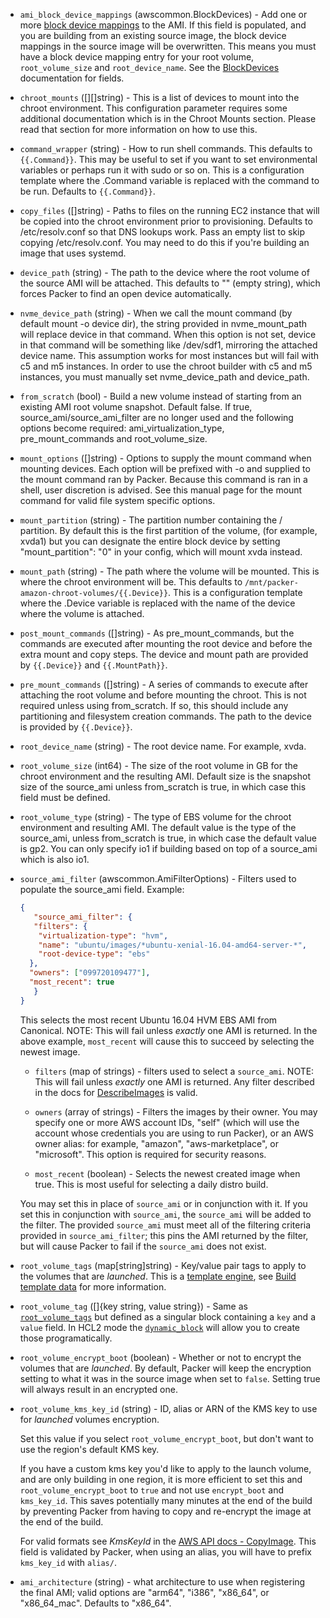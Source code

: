 <!-- Code generated from the comments of the Config struct in builder/chroot/builder.go; DO NOT EDIT MANUALLY -->

- `ami_block_device_mappings` (awscommon.BlockDevices) - Add one or more [block device
  mappings](http://docs.aws.amazon.com/AWSEC2/latest/UserGuide/block-device-mapping-concepts.html)
  to the AMI. If this field is populated, and you are building from an
  existing source image, the block device mappings in the source image
  will be overwritten. This means you must have a block device mapping
  entry for your root volume, `root_volume_size` and `root_device_name`.
  See the [BlockDevices](#block-devices-configuration) documentation for
  fields.

- `chroot_mounts` ([][]string) - This is a list of devices to mount into the chroot environment. This
  configuration parameter requires some additional documentation which is
  in the Chroot Mounts section. Please read that section for more
  information on how to use this.

- `command_wrapper` (string) - How to run shell commands. This defaults to `{{.Command}}`. This may be
  useful to set if you want to set environmental variables or perhaps run
  it with sudo or so on. This is a configuration template where the
  .Command variable is replaced with the command to be run. Defaults to
  `{{.Command}}`.

- `copy_files` ([]string) - Paths to files on the running EC2 instance that will be copied into the
  chroot environment prior to provisioning. Defaults to /etc/resolv.conf
  so that DNS lookups work. Pass an empty list to skip copying
  /etc/resolv.conf. You may need to do this if you're building an image
  that uses systemd.

- `device_path` (string) - The path to the device where the root volume of the source AMI will be
  attached. This defaults to "" (empty string), which forces Packer to
  find an open device automatically.

- `nvme_device_path` (string) - When we call the mount command (by default mount -o device dir), the
  string provided in nvme_mount_path will replace device in that command.
  When this option is not set, device in that command will be something
  like /dev/sdf1, mirroring the attached device name. This assumption
  works for most instances but will fail with c5 and m5 instances. In
  order to use the chroot builder with c5 and m5 instances, you must
  manually set nvme_device_path and device_path.

- `from_scratch` (bool) - Build a new volume instead of starting from an existing AMI root volume
  snapshot. Default false. If true, source_ami/source_ami_filter are no
  longer used and the following options become required:
  ami_virtualization_type, pre_mount_commands and root_volume_size.

- `mount_options` ([]string) - Options to supply the mount command when mounting devices. Each option
  will be prefixed with -o and supplied to the mount command ran by
  Packer. Because this command is ran in a shell, user discretion is
  advised. See this manual page for the mount command for valid file
  system specific options.

- `mount_partition` (string) - The partition number containing the / partition. By default this is the
  first partition of the volume, (for example, xvda1) but you can
  designate the entire block device by setting "mount_partition": "0" in
  your config, which will mount xvda instead.

- `mount_path` (string) - The path where the volume will be mounted. This is where the chroot
  environment will be. This defaults to
  `/mnt/packer-amazon-chroot-volumes/{{.Device}}`. This is a configuration
  template where the .Device variable is replaced with the name of the
  device where the volume is attached.

- `post_mount_commands` ([]string) - As pre_mount_commands, but the commands are executed after mounting the
  root device and before the extra mount and copy steps. The device and
  mount path are provided by `{{.Device}}` and `{{.MountPath}}`.

- `pre_mount_commands` ([]string) - A series of commands to execute after attaching the root volume and
  before mounting the chroot. This is not required unless using
  from_scratch. If so, this should include any partitioning and filesystem
  creation commands. The path to the device is provided by `{{.Device}}`.

- `root_device_name` (string) - The root device name. For example, xvda.

- `root_volume_size` (int64) - The size of the root volume in GB for the chroot environment and the
  resulting AMI. Default size is the snapshot size of the source_ami
  unless from_scratch is true, in which case this field must be defined.

- `root_volume_type` (string) - The type of EBS volume for the chroot environment and resulting AMI. The
  default value is the type of the source_ami, unless from_scratch is
  true, in which case the default value is gp2. You can only specify io1
  if building based on top of a source_ami which is also io1.

- `source_ami_filter` (awscommon.AmiFilterOptions) - Filters used to populate the source_ami field. Example:
  
  ```json
  {
  	 "source_ami_filter": {
  	 "filters": {
  	  "virtualization-type": "hvm",
  	  "name": "ubuntu/images/*ubuntu-xenial-16.04-amd64-server-*",
  	  "root-device-type": "ebs"
  	},
  	"owners": ["099720109477"],
  	"most_recent": true
  	 }
  }
  ```
  
  This selects the most recent Ubuntu 16.04 HVM EBS AMI from Canonical. NOTE:
  This will fail unless *exactly* one AMI is returned. In the above example,
  `most_recent` will cause this to succeed by selecting the newest image.
  
  -   `filters` (map of strings) - filters used to select a `source_ami`.
  	NOTE: This will fail unless *exactly* one AMI is returned. Any filter
  	described in the docs for
  	[DescribeImages](http://docs.aws.amazon.com/AWSEC2/latest/APIReference/API_DescribeImages.html)
  	is valid.
  
  -   `owners` (array of strings) - Filters the images by their owner. You
  	may specify one or more AWS account IDs, "self" (which will use the
  	account whose credentials you are using to run Packer), or an AWS owner
  	alias: for example, "amazon", "aws-marketplace", or "microsoft". This
  	option is required for security reasons.
  
  -   `most_recent` (boolean) - Selects the newest created image when true.
  	This is most useful for selecting a daily distro build.
  
  You may set this in place of `source_ami` or in conjunction with it. If you
  set this in conjunction with `source_ami`, the `source_ami` will be added
  to the filter. The provided `source_ami` must meet all of the filtering
  criteria provided in `source_ami_filter`; this pins the AMI returned by the
  filter, but will cause Packer to fail if the `source_ami` does not exist.

- `root_volume_tags` (map[string]string) - Key/value pair tags to apply to the volumes that are *launched*. This is
  a [template engine](/docs/templates/legacy_json_templates/engine), see [Build template
  data](#build-template-data) for more information.

- `root_volume_tag` ([]{key string, value string}) - Same as [`root_volume_tags`](#root_volume_tags) but defined as a
  singular block containing a `key` and a `value` field. In HCL2 mode the
  [`dynamic_block`](/docs/templates/hcl_templates/expressions#dynamic-blocks)
  will allow you to create those programatically.

- `root_volume_encrypt_boot` (boolean) - Whether or not to encrypt the volumes that are *launched*. By default, Packer will keep
  the encryption setting to what it was in the source image when set to `false`. Setting true will
  always result in an encrypted one.

- `root_volume_kms_key_id` (string) - ID, alias or ARN of the KMS key to use for *launched* volumes encryption.
  
  Set this value if you select `root_volume_encrypt_boot`, but don't want to use the
  region's default KMS key.
  
  If you have a custom kms key you'd like to apply to the launch volume,
  and are only building in one region, it is more efficient to set this
  and `root_volume_encrypt_boot` to `true` and not use `encrypt_boot` and `kms_key_id`. This saves
  potentially many minutes at the end of the build by preventing Packer
  from having to copy and re-encrypt the image at the end of the build.
  
  For valid formats see *KmsKeyId* in the [AWS API docs -
  CopyImage](https://docs.aws.amazon.com/AWSEC2/latest/APIReference/API_CopyImage.html).
  This field is validated by Packer, when using an alias, you will have to
  prefix `kms_key_id` with `alias/`.

- `ami_architecture` (string) - what architecture to use when registering the final AMI; valid options
  are "arm64", "i386", "x86_64", or "x86_64_mac". Defaults to "x86_64".

<!-- End of code generated from the comments of the Config struct in builder/chroot/builder.go; -->
